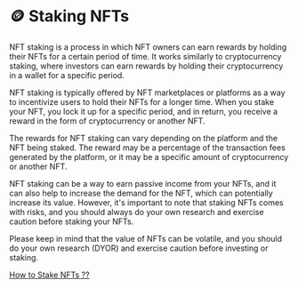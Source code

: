 
# 🪙 Staking NFTs

NFT staking is a process in which NFT owners can earn rewards by holding their NFTs for a certain period of time. 
It works similarly to cryptocurrency staking, where investors can earn rewards by holding their cryptocurrency in a wallet for a specific period.

NFT staking is typically offered by NFT marketplaces or platforms as a way to incentivize users to hold their NFTs for a longer time. 
When you stake your NFT, you lock it up for a specific period, and in return, you receive a reward in the form of cryptocurrency or another NFT.

The rewards for NFT staking can vary depending on the platform and the NFT being staked. The reward may be a percentage of the transaction 
fees generated by the platform, or it may be a specific amount of cryptocurrency or another NFT.

NFT staking can be a way to earn passive income from your NFTs, and it can also help to increase the demand for the NFT, 
which can potentially increase its value. However, it's important to note that staking NFTs comes with risks, and you should always 
do your own research and exercise caution before staking your NFTs.

<Callout type="warning" emoji="❗">
Please keep in mind that the value of NFTs can be volatile, and you should do your own research (DYOR) and exercise caution before investing or staking.
</Callout>

[How to Stake NFTs ??](../../UI/Launchpad/staking)